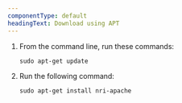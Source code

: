 ```yaml
---
componentType: default
headingText: Download using APT
---
```


1. From the command line, run these commands:

   ```shell
   sudo apt-get update
   ```

2. Run the following command:

   ```shell
   sudo apt-get install nri-apache
   ```
